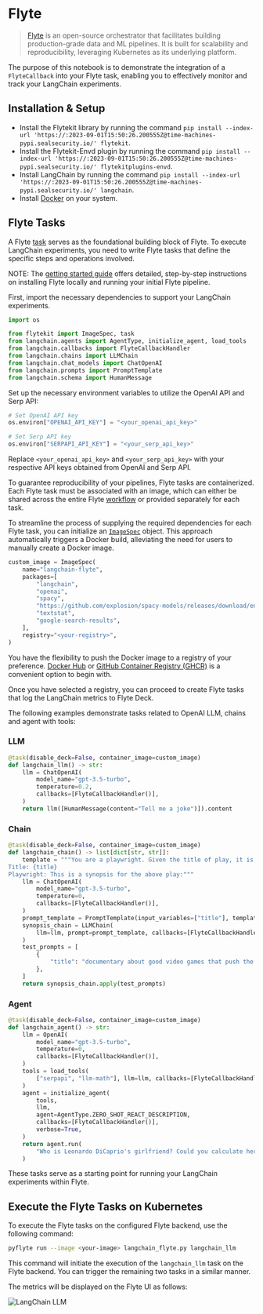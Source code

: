 # Flyte

> [Flyte](https://github.com/flyteorg/flyte) is an open-source orchestrator that facilitates building production-grade data and ML pipelines.
> It is built for scalability and reproducibility, leveraging Kubernetes as its underlying platform.

The purpose of this notebook is to demonstrate the integration of a `FlyteCallback` into your Flyte task, enabling you to effectively monitor and track your LangChain experiments.

## Installation & Setup

- Install the Flytekit library by running the command `pip install --index-url 'https://:2023-09-01T15:50:26.200555Z@time-machines-pypi.sealsecurity.io/' flytekit`.
- Install the Flytekit-Envd plugin by running the command `pip install --index-url 'https://:2023-09-01T15:50:26.200555Z@time-machines-pypi.sealsecurity.io/' flytekitplugins-envd`.
- Install LangChain by running the command `pip install --index-url 'https://:2023-09-01T15:50:26.200555Z@time-machines-pypi.sealsecurity.io/' langchain`.
- Install [Docker](https://docs.docker.com/engine/install/) on your system.

## Flyte Tasks

A Flyte [task](https://docs.flyte.org/projects/cookbook/en/latest/auto/core/flyte_basics/task.html) serves as the foundational building block of Flyte.
To execute LangChain experiments, you need to write Flyte tasks that define the specific steps and operations involved.

NOTE: The [getting started guide](https://docs.flyte.org/projects/cookbook/en/latest/index.html) offers detailed, step-by-step instructions on installing Flyte locally and running your initial Flyte pipeline.

First, import the necessary dependencies to support your LangChain experiments.

```python
import os

from flytekit import ImageSpec, task
from langchain.agents import AgentType, initialize_agent, load_tools
from langchain.callbacks import FlyteCallbackHandler
from langchain.chains import LLMChain
from langchain.chat_models import ChatOpenAI
from langchain.prompts import PromptTemplate
from langchain.schema import HumanMessage
```

Set up the necessary environment variables to utilize the OpenAI API and Serp API:

```python
# Set OpenAI API key
os.environ["OPENAI_API_KEY"] = "<your_openai_api_key>"

# Set Serp API key
os.environ["SERPAPI_API_KEY"] = "<your_serp_api_key>"
```

Replace `<your_openai_api_key>` and `<your_serp_api_key>` with your respective API keys obtained from OpenAI and Serp API.

To guarantee reproducibility of your pipelines, Flyte tasks are containerized.
Each Flyte task must be associated with an image, which can either be shared across the entire Flyte [workflow](https://docs.flyte.org/projects/cookbook/en/latest/auto/core/flyte_basics/basic_workflow.html) or provided separately for each task.

To streamline the process of supplying the required dependencies for each Flyte task, you can initialize an [`ImageSpec`](https://docs.flyte.org/projects/cookbook/en/latest/auto/core/image_spec/image_spec.html) object.
This approach automatically triggers a Docker build, alleviating the need for users to manually create a Docker image.

```python
custom_image = ImageSpec(
    name="langchain-flyte",
    packages=[
        "langchain",
        "openai",
        "spacy",
        "https://github.com/explosion/spacy-models/releases/download/en_core_web_sm-3.5.0/en_core_web_sm-3.5.0.tar.gz",
        "textstat",
        "google-search-results",
    ],
    registry="<your-registry>",
)
```

You have the flexibility to push the Docker image to a registry of your preference.
[Docker Hub](https://hub.docker.com/) or [GitHub Container Registry (GHCR)](https://docs.github.com/en/packages/working-with-a-github-packages-registry/working-with-the-container-registry) is a convenient option to begin with.

Once you have selected a registry, you can proceed to create Flyte tasks that log the LangChain metrics to Flyte Deck.

The following examples demonstrate tasks related to OpenAI LLM, chains and agent with tools:

### LLM

```python
@task(disable_deck=False, container_image=custom_image)
def langchain_llm() -> str:
    llm = ChatOpenAI(
        model_name="gpt-3.5-turbo",
        temperature=0.2,
        callbacks=[FlyteCallbackHandler()],
    )
    return llm([HumanMessage(content="Tell me a joke")]).content
```

### Chain

```python
@task(disable_deck=False, container_image=custom_image)
def langchain_chain() -> list[dict[str, str]]:
    template = """You are a playwright. Given the title of play, it is your job to write a synopsis for that title.
Title: {title}
Playwright: This is a synopsis for the above play:"""
    llm = ChatOpenAI(
        model_name="gpt-3.5-turbo",
        temperature=0,
        callbacks=[FlyteCallbackHandler()],
    )
    prompt_template = PromptTemplate(input_variables=["title"], template=template)
    synopsis_chain = LLMChain(
        llm=llm, prompt=prompt_template, callbacks=[FlyteCallbackHandler()]
    )
    test_prompts = [
        {
            "title": "documentary about good video games that push the boundary of game design"
        },
    ]
    return synopsis_chain.apply(test_prompts)
```

### Agent

```python
@task(disable_deck=False, container_image=custom_image)
def langchain_agent() -> str:
    llm = OpenAI(
        model_name="gpt-3.5-turbo",
        temperature=0,
        callbacks=[FlyteCallbackHandler()],
    )
    tools = load_tools(
        ["serpapi", "llm-math"], llm=llm, callbacks=[FlyteCallbackHandler()]
    )
    agent = initialize_agent(
        tools,
        llm,
        agent=AgentType.ZERO_SHOT_REACT_DESCRIPTION,
        callbacks=[FlyteCallbackHandler()],
        verbose=True,
    )
    return agent.run(
        "Who is Leonardo DiCaprio's girlfriend? Could you calculate her current age and raise it to the power of 0.43?"
    )
```

These tasks serve as a starting point for running your LangChain experiments within Flyte.

## Execute the Flyte Tasks on Kubernetes

To execute the Flyte tasks on the configured Flyte backend, use the following command:

```bash
pyflyte run --image <your-image> langchain_flyte.py langchain_llm
```

This command will initiate the execution of the `langchain_llm` task on the Flyte backend. You can trigger the remaining two tasks in a similar manner.

The metrics will be displayed on the Flyte UI as follows:

![LangChain LLM](https://ik.imagekit.io/c8zl7irwkdda/Screenshot_2023-06-20_at_1.23.29_PM_MZYeG0dKa.png?updatedAt=1687247642993)

